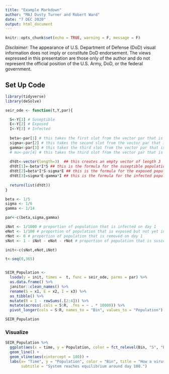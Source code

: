 ```yaml
---
title: "Example Markdown"
author: "MAJ Dusty Turner and Robert Ward"
date: "7 DEC 2020"
output: html_document
---
```


```r
knitr::opts_chunk$set(echo = TRUE, warning = F, message = F)
```

*Disclaimer:*  The appearance of U.S. Department of Defense (DoD) visual information does not imply or constitute DoD endorsement.  The views expressed in this presentation are those only of the author and do not represent the official position of the U.S. Army, DoD, or the federal government.

## Set Up Code

```r
library(tidyverse)
library(deSolve)

seir_ode <- function(t,Y,par){

  S<-Y[1] # Suseptible
  E<-Y[2] # Exposed 
  I<-Y[3] # Infected
  
  beta<-par[1] # this takes the first slot from the vector par that is passed in - it changes every time
  sigma<-par[2] # this takes the second slot from the vector par that is passed in - it remains constant
  gamma<-par[3] # this takes the third slot from the vector par that is passed in - it remains constant
  # mu<-par[4] # this takes the third slot from the vector par that is passed in - it remains constant
  
  dYdt<-vector(length=3)  ## this creates an empty vector of length 3
  dYdt[1]=-beta*I*S ## this is the formula for the suseptible population after the first step of the SEIR
  dYdt[2]=beta*I*S-sigma*E ## this is the formula for the exposed population after the first step of the SEIR
  dYdt[3]=sigma*E-gamma*I ## this is the formula for the infected population after the first step of the SEIR
  
  return(list(dYdt))
}

beta <- 1/5
sigma <- 1/6
gamma <- 1/14

par<-c(beta,sigma,gamma)

iNot <- 1/1000 # proportion of population that is infected on day 1
eNot <- 1/100 # proportion of population that is exposed but not yet infected on day 1
rNot <- 0 # proportion of population that is removed on day 1
sNot <- 1 - iNot - eNot - rNot # proportion of population that is susceptible on day 1

init<-c(sNot,eNot,iNot)

t<-seq(0,365)


SEIR_Population <- 
  lsoda(y = init, times =  t, func = seir_ode, parms = par) %>% 
  as.data.frame() %>%
  janitor::clean_names() %>%
  rename(S = x1, E = x2, I = x3) %>%
  as_tibble() %>%
  mutate(R = 1 - rowSums(.[2:4])) %>%
  mutate(across(.cols = S:R, .fns = ~ . * 10000)) %>% 
  pivot_longer(cols = S:R, names_to = "Bin", values_to = "Population") 

SEIR_Population
```

### Visualize

```r
SEIR_Population %>%
  ggplot(aes(x = time, y = Population, color = fct_relevel(Bin, "S", "E", "I", "R"))) +
  geom_line() +
  geom_vline(aes(xintercept = 180)) +
  labs(x= "Time", y = "Population", color = "Bin", title = "How a virus spreads across a sample population",
       subtitle = "System reaches equilibrium around day 180.")
```


